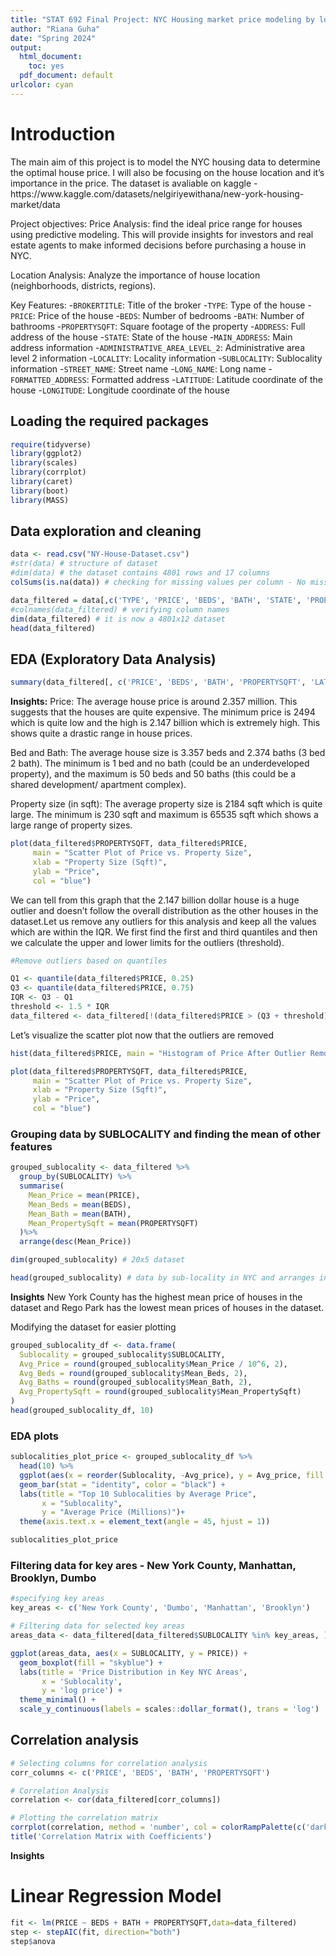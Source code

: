```yaml
---
title: "STAT 692 Final Project: NYC Housing market price modeling by location"
author: "Riana Guha"
date: "Spring 2024"
output:
  html_document: 
    toc: yes
  pdf_document: default
urlcolor: cyan
---
```


# Introduction

The main aim of this project is to model the NYC housing data to determine the optimal house price. I will also be focusing on the house location and it's importance in the price. The dataset is avaliable on kaggle - https://www.kaggle.com/datasets/nelgiriyewithana/new-york-housing-market/data

Project objectives:
Price Analysis: find the ideal price range for houses using predictive modeling. This will provide insights for investors and real estate agents to make informed decisions before purchasing a house in NYC.

Location Analysis: Analyze the importance of house location (neighborhoods, districts, regions).

Key Features:
-`BROKERTITLE`: Title of the broker
-`TYPE`: Type of the house
-`PRICE`: Price of the house
-`BEDS`: Number of bedrooms
-`BATH`: Number of bathrooms
-`PROPERTYSQFT`: Square footage of the property
-`ADDRESS`: Full address of the house
-`STATE`: State of the house
-`MAIN_ADDRESS`: Main address information
-`ADMINISTRATIVE_AREA_LEVEL_2`: Administrative area level 2 information
-`LOCALITY`: Locality information
-`SUBLOCALITY`: Sublocality information
-`STREET_NAME`: Street name
-`LONG_NAME`: Long name
-`FORMATTED_ADDRESS`: Formatted address
-`LATITUDE`: Latitude coordinate of the house
-`LONGITUDE`: Longitude coordinate of the house


## Loading the required packages
```r
require(tidyverse)
library(ggplot2)
library(scales)
library(corrplot)
library(caret)
library(boot)
library(MASS)
```


## Data exploration and cleaning
```r
data <- read.csv("NY-House-Dataset.csv")
#str(data) # structure of dataset
#dim(data) # the dataset contains 4801 rows and 17 columns
colSums(is.na(data)) # checking for missing values per column - No missing values

data_filtered = data[,c('TYPE', 'PRICE', 'BEDS', 'BATH', 'STATE', 'PROPERTYSQFT', 'LOCALITY', 'SUBLOCALITY', 'STREET_NAME', 'LONG_NAME', 'LATITUDE', 'LONGITUDE')] # filtering data to keep relevant columns
#colnames(data_filtered) # verifying column names
dim(data_filtered) # it is now a 4801x12 dataset
head(data_filtered)
```


## EDA (Exploratory Data Analysis)
```r
summary(data_filtered[, c('PRICE', 'BEDS', 'BATH', 'PROPERTYSQFT', 'LATITUDE', 'LONGITUDE')]) # summary statistics for numeric variables
```

**Insights:**
Price:
The average house price is around 2.357 million. This suggests that the houses are quite expensive. The minimum price is 2494 which is quite low and the high is 2.147 billion which is extremely high. This shows quite a drastic range in house prices.

Bed and Bath:
The average house size is 3.357 beds and 2.374 baths (3 bed 2 bath). The minimum is 1 bed and no bath (could be an underdeveloped property), and the maximum is 50 beds and 50 baths (this could be a shared development/ apartment complex).

Property size (in sqft):
The average property size is 2184 sqft which is quite large. The minimum is 230 sqft and maximum is 65535 sqft which shows a large range of property sizes.

```r
plot(data_filtered$PROPERTYSQFT, data_filtered$PRICE, 
     main = "Scatter Plot of Price vs. Property Size",
     xlab = "Property Size (Sqft)",
     ylab = "Price",
     col = "blue")
```

We can tell from this graph that the 2.147 billion dollar house is a huge outlier and doesn't follow the overall distribution as the other houses in the dataset.Let us remove any outliers for this analysis and keep all the values which are within the IQR. We first find the first and third quantiles and then we calculate the upper and lower limits for the outliers (threshold). 

```r
#Remove outliers based on quantiles

Q1 <- quantile(data_filtered$PRICE, 0.25)
Q3 <- quantile(data_filtered$PRICE, 0.75)
IQR <- Q3 - Q1
threshold <- 1.5 * IQR
data_filtered <- data_filtered[!(data_filtered$PRICE > (Q3 + threshold) | data_filtered$PRICE < (Q1 - threshold)), ]
```

Let's visualize the scatter plot now that the outliers are removed
```r
hist(data_filtered$PRICE, main = "Histogram of Price After Outlier Removal", xlab = "Price")

plot(data_filtered$PROPERTYSQFT, data_filtered$PRICE, 
     main = "Scatter Plot of Price vs. Property Size",
     xlab = "Property Size (Sqft)",
     ylab = "Price",
     col = "blue")
```

### Grouping data by SUBLOCALITY and finding the mean of other features
```r
grouped_sublocality <- data_filtered %>%
  group_by(SUBLOCALITY) %>%
  summarise(
    Mean_Price = mean(PRICE),
    Mean_Beds = mean(BEDS),
    Mean_Bath = mean(BATH),
    Mean_PropertySqft = mean(PROPERTYSQFT)
  )%>%
  arrange(desc(Mean_Price))

dim(grouped_sublocality) # 20x5 dataset

head(grouped_sublocality) # data by sub-locality in NYC and arranges in descending price
```

**Insights**
New York County has the highest mean price of houses in the dataset and Rego Park has the lowest mean prices of houses in the dataset.

Modifying the dataset for easier plotting
```r
grouped_sublocality_df <- data.frame(
  Sublocality = grouped_sublocality$SUBLOCALITY,
  Avg_Price = round(grouped_sublocality$Mean_Price / 10^6, 2),
  Avg_Beds = round(grouped_sublocality$Mean_Beds, 2),
  Avg_Baths = round(grouped_sublocality$Mean_Bath, 2),
  Avg_PropertySqft = round(grouped_sublocality$Mean_PropertySqft)
)
head(grouped_sublocality_df, 10)
```

### EDA plots
```r
sublocalities_plot_price <- grouped_sublocality_df %>%
  head(10) %>%
  ggplot(aes(x = reorder(Sublocality, -Avg_price), y = Avg_price, fill = Sublocality)) +
  geom_bar(stat = "identity", color = "black") +
  labs(title = "Top 10 Sublocalities by Average Price",
       x = "Sublocality",
       y = "Average Price (Millions)")+
  theme(axis.text.x = element_text(angle = 45, hjust = 1))

sublocalities_plot_price
```

### Filtering data for key ares - New York County, Manhattan, Brooklyn, Dumbo
```r
#specifying key areas
key_areas <- c('New York County', 'Dumbo', 'Manhattan', 'Brooklyn') 

# Filtering data for selected key areas
areas_data <- data_filtered[data_filtered$SUBLOCALITY %in% key_areas, ]

ggplot(areas_data, aes(x = SUBLOCALITY, y = PRICE)) +
  geom_boxplot(fill = "skyblue") +
  labs(title = 'Price Distribution in Key NYC Areas',
       x = 'Sublocality',
       y = 'log price') +
  theme_minimal() +
  scale_y_continuous(labels = scales::dollar_format(), trans = 'log')
```

## Correlation analysis
```r
# Selecting columns for correlation analysis
corr_columns <- c('PRICE', 'BEDS', 'BATH', 'PROPERTYSQFT')

# Correlation Analysis
correlation <- cor(data_filtered[corr_columns])

# Plotting the correlation matrix
corrplot(correlation, method = 'number', col = colorRampPalette(c('darkgreen', 'white', 'blue'))(20))
title('Correlation Matrix with Coefficients')
```

**Insights**

# Linear Regression Model
```r
fit <- lm(PRICE ~ BEDS + BATH + PROPERTYSQFT,data=data_filtered)
step <- stepAIC(fit, direction="both")
step$anova
```


